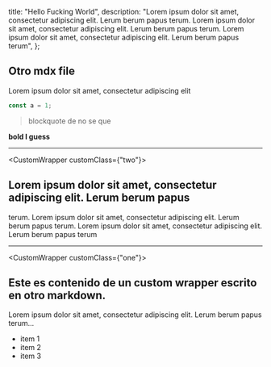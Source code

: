   title: "Hello Fucking World",
  description:
    "Lorem ipsum dolor sit amet, consectetur adipiscing elit. Lerum berum papus terum. Lorem ipsum dolor sit amet, consectetur adipiscing elit. Lerum berum papus terum. Lorem ipsum dolor sit amet, consectetur adipiscing elit. Lerum berum papus terum",
};

## Otro mdx file

Lorem ipsum dolor sit amet, consectetur adipiscing elit

```jsx
const a = 1;
```

> blockquote de no se que

**bold I guess**

<hr />

<CustomWrapper customClass={"two"}>
  ## Lorem ipsum dolor sit amet, consectetur adipiscing elit. Lerum berum papus
  terum. Lorem ipsum dolor sit amet, consectetur adipiscing elit. Lerum berum
  papus terum. Lorem ipsum dolor sit amet, consectetur adipiscing elit. Lerum
  berum papus terum
</CustomWrapper>

<hr />

<CustomWrapper customClass={"one"}>
## Este es contenido de un custom wrapper escrito en otro markdown.

Lorem ipsum dolor sit amet, consectetur adipiscing elit. Lerum berum papus terum...

- item 1
- item 2
- item 3

</CustomWrapper>
